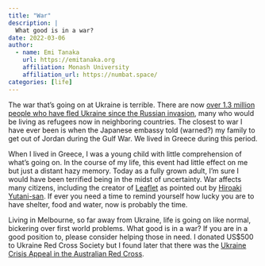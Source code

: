 ```yaml
---
title: "War"
description: |
  What good is in a war?
date: 2022-03-06
author:
  - name: Emi Tanaka
    url: https://emitanaka.org
    affiliation: Monash University
    affiliation_url: https://numbat.space/
categories: [life]
---
```



The war that's going on at Ukraine is terrible. There are now [over 1.3 million people who have fled Ukraine since the Russian invasion](https://www.theguardian.com/global-development/2022/mar/05/ukraine-un-says-more-than-13-million-have-fled-since-russian-invasion-began), many who would be living as refugees now in neighboring countries. The closest to war I have ever been is when the Japanese embassy told (warned?) my family to get out of Jordan during the Gulf War. We lived in Greece during this period. 

When I lived in Greece, I was a young child with little comprehension of what's going on. In the course of my life, this event had little effect on me but just a distant hazy memory. Today as a fully grown adult, I'm sure I would have been terrified being in the midst of uncertainty. War affects many citizens, including the creator of [Leaflet](https://leafletjs.com/) as pointed out by [Hiroaki Yutani-san](https://twitter.com/yutannihilat_en/status/1497938887272189952). If ever you need a time to remind yourself how lucky you are to have shelter, food and water, now is probably the time. 

Living in Melbourne, so far away from Ukraine, life is going on like normal, bickering over first world problems. What good is in a war? If you are in a good position to, please consider helping those in need. I donated US$500 to Ukraine Red Cross Society but I found later that there was the [Ukraine Crisis Appeal in the Australian Red Cross](https://www.redcross.org.au/ukraine/). 


